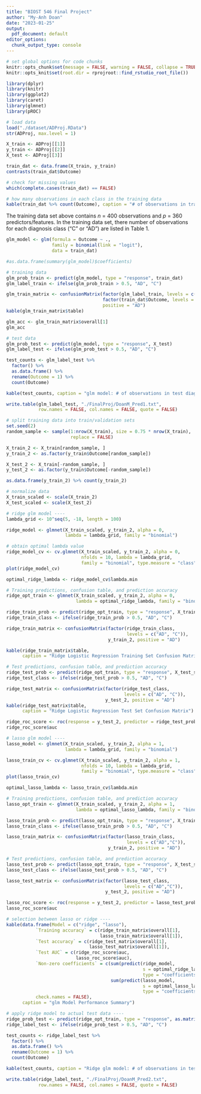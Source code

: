```yaml
---
title: "BIOST 546 Final Project"
author: "My-Anh Doan"
date: "2023-01-25"
output:
  pdf_document: default
editor_options:
  chunk_output_type: console
---
```


```r
# set global options for code chunks
knitr::opts_chunk$set(message = FALSE, warning = FALSE, collapse = TRUE)
knitr::opts_knit$set(root.dir = rprojroot::find_rstudio_root_file())

library(dplyr)
library(knitr)
library(ggplot2)
library(caret)
library(glmnet)
library(pROC)

```

```r
# load data
load("./dataset/ADProj.RData")
str(ADProj, max.level = 1)

X_train <- ADProj[[1]]
y_train <- ADProj[[2]]
X_test <- ADProj[[3]]

train_dat <- data.frame(X_train, y_train)
contrasts(train_dat$Outcome)

# check for missing values
which(complete.cases(train_dat) == FALSE)

# how many observations in each class in the training data
kable(train_dat %>% count(Outcome), caption = "# of observations in training diagnosis outcomes")

```
The training data set above contains $n$ = 400 observations and $p$ = 360 predictors/features.
In the training data set, there number of observations for each diagnosis class ("C" or "AD") are listed in Table 1.

```r
glm_model <- glm(formula = Outcome ~ .,
                 family = binomial(link = "logit"),
                 data = train_dat)

#as.data.frame(summary(glm_model)$coefficients)

# training data
glm_prob_train <- predict(glm_model, type = "response", train_dat)
glm_label_train <- ifelse(glm_prob_train > 0.5, "AD", "C")

glm_train_matrix <- confusionMatrix(factor(glm_label_train, levels = c("AD","C")),
                                    factor(train_dat$Outcome, levels = c("AD","C")),
                                    positive = "AD")
kable(glm_train_matrix$table)

glm_acc <- glm_train_matrix$overall[1]
glm_acc

# test data
glm_prob_test <- predict(glm_model, type = "response", X_test)
glm_label_test <- ifelse(glm_prob_test > 0.5, "AD", "C")

test_counts <- glm_label_test %>%
  factor() %>%
  as.data.frame() %>%
  rename(Outcome = 1) %>%
  count(Outcome)

kable(test_counts, caption = "glm model: # of observations in test diagnosis outcomes")

write.table(glm_label_test, "./FinalProj/DoanM_Pred1.txt",
            row.names = FALSE, col.names = FALSE, quote = FALSE)
```

```r
# split training data into train/validation sets
set.seed(2)
random_sample <- sample(1:nrow(X_train), size = 0.75 * nrow(X_train),
                        replace = FALSE)

X_train_2 <- X_train[random_sample, ]
y_train_2 <- as.factor(y_train$Outcome[random_sample])

X_test_2 <- X_train[-random_sample, ]
y_test_2 <- as.factor(y_train$Outcome[-random_sample])

as.data.frame(y_train_2) %>% count(y_train_2)

# normalize data
X_train_scaled <- scale(X_train_2)
X_test_scaled <- scale(X_test_2)

# ridge glm model ----
lambda_grid <- 10^seq(5, -18, length = 100)

ridge_model <- glmnet(X_train_scaled, y_train_2, alpha = 0,
                      lambda = lambda_grid, family = "binomial")

# obtain optimal lambda value
ridge_model_cv <- cv.glmnet(X_train_scaled, y_train_2, alpha = 0,
                            nfolds = 10, lambda = lambda_grid,
                            family = "binomial", type.measure = "class")
plot(ridge_model_cv)

optimal_ridge_lambda <- ridge_model_cv$lambda.min

# Training predictions, confusion table, and prediction accuracy
ridge_opt_train <- glmnet(X_train_scaled, y_train_2, alpha = 0,
                          lambda = optimal_ridge_lambda, family = "binomial")

ridge_train_prob <- predict(ridge_opt_train, type = "response", X_train_scaled)
ridge_train_class <- ifelse(ridge_train_prob > 0.5, "AD", "C")

ridge_train_matrix <- confusionMatrix(factor(ridge_train_class,
                                             levels = c("AD", "C")),
                                      y_train_2, positive = "AD")

kable(ridge_train_matrix$table,
      caption = "Ridge Logistic Regression Training Set Confusion Matrix")

# Test predictions, confusion table, and prediction accuracy
ridge_test_prob <- predict(ridge_opt_train, type = "response", X_test_scaled)
ridge_test_class <- ifelse(ridge_test_prob > 0.5, "AD", "C")

ridge_test_matrix <- confusionMatrix(factor(ridge_test_class,
                                            levels = c("AD", "C")),
                                     y_test_2, positive = "AD")
kable(ridge_test_matrix$table,
      caption = "Ridge Logistic Regression Test Set Confusion Matrix")

ridge_roc_score <- roc(response = y_test_2, predictor = ridge_test_prob)
ridge_roc_score$auc

# lasso glm model ----
lasso_model <- glmnet(X_train_scaled, y_train_2, alpha = 1,
                      lambda = lambda_grid, family = "binomial")

lasso_train_cv <- cv.glmnet(X_train_scaled, y_train_2, alpha = 1,
                            nfolds = 10, lambda = lambda_grid,
                            family = "binomial", type.measure = "class")
plot(lasso_train_cv)

optimal_lasso_lambda <- lasso_train_cv$lambda.min

# Training predictions, confusion table, and prediction accuracy
lasso_opt_train <- glmnet(X_train_scaled, y_train_2, alpha = 1,
                          lambda = optimal_lasso_lambda, family = "binomial")

lasso_train_prob <- predict(lasso_opt_train, type = "response", X_train_scaled)
lasso_train_class <- ifelse(lasso_train_prob > 0.5, "AD", "C")

lasso_train_matrix <- confusionMatrix(factor(lasso_train_class,
                                             levels = c("AD","C")),
                                      y_train_2, positive = "AD")

# Test predictions, confusion table, and prediction accuracy
lasso_test_prob <- predict(lasso_opt_train, type = "response", X_test_scaled)
lasso_test_class <- ifelse(lasso_test_prob > 0.5, "AD", "C")

lasso_test_matrix <- confusionMatrix(factor(lasso_test_class,
                                            levels = c("AD","C")),
                                     y_test_2, positive = "AD")

lasso_roc_score <- roc(response = y_test_2, predictor = lasso_test_prob)
lasso_roc_score$auc

# selection between lasso or ridge ----
kable(data.frame(Model = c("ridge", "lasso"),
           `Training accuracy` = c(ridge_train_matrix$overall[1],
                                   lasso_train_matrix$overall[1]),
           `Test accuracy` = c(ridge_test_matrix$overall[1],
                               lasso_test_matrix$overall[1]),
           `Test AUC` = c(ridge_roc_score$auc,
                          lasso_roc_score$auc),
           `Non-zero coefficients` = c(sum(predict(ridge_model,
                                                   s = optimal_ridge_lambda,
                                                   type = "coefficients")[-1, ] != 0),
                                       sum(predict(lasso_model,
                                                   s = optimal_lasso_lambda,
                                                   type = "coefficients")[-1, ] != 0)),
           check.names = FALSE),
      caption = "glm Model Performance Summary")

# apply ridge model to actual test data ----
ridge_prob_test <- predict(ridge_opt_train, type = "response", as.matrix(X_test))
ridge_label_test <- ifelse(ridge_prob_test > 0.5, "AD", "C")

test_counts <- ridge_label_test %>%
  factor() %>%
  as.data.frame() %>%
  rename(Outcome = 1) %>%
  count(Outcome)

kable(test_counts, caption = "Ridge glm model: # of observations in test diagnosis outcomes")

write.table(ridge_label_test, "./FinalProj/DoanM_Pred2.txt",
            row.names = FALSE, col.names = FALSE, quote = FALSE)

```